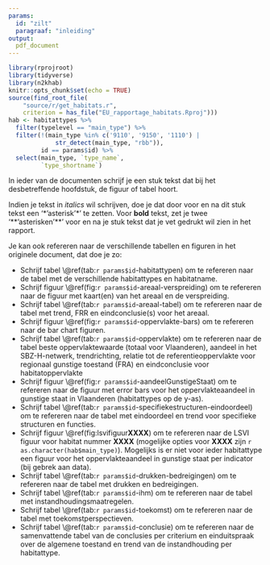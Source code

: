```yaml
---
params: 
  id: "zilt"
  paragraaf: "inleiding"
output:
  pdf_document
---
```


```r
library(rprojroot)
library(tidyverse)
library(n2khab)
knitr::opts_chunk$set(echo = TRUE)
source(find_root_file(
    "source/r/get_habitats.r",
    criterion = has_file("EU_rapportage_habitats.Rproj")))
hab <- habitattypes %>%
  filter(typelevel == "main_type") %>%
  filter(!(main_type %in% c('9110', '9150', '1110') |
             str_detect(main_type, "rbb")),
         id == params$id) %>%
  select(main_type, `type_name`,
         `type_shortname`) 
```


In ieder van de documenten schrijf je een stuk tekst dat bij het desbetreffende hoofdstuk, de figuur of tabel hoort. 

Indien je tekst in *italics* wil schrijven, doe je dat door voor en na dit stuk tekst een '\*'asterisk'\*' te zetten. Voor **bold** tekst, zet je twee '\*\*'asterisken'\*\*' voor en na je stuk tekst dat je vet gedrukt wil zien in het rapport.

Je kan ook refereren naar de verschillende tabellen en figuren in het originele document, dat doe je zo:

- Schrijf tabel \\@ref(tab:`r params$id`-habitattypen) om te refereren naar de tabel met de verschillende habitattypes en habitatname.
- Schrijf figuur \\@ref(fig:`r params$id`-areaal-verspreiding) om te refereren naar de figuur met kaart(en) van het areaal en de verspreiding.
- Schrijf tabel \\@ref(tab:`r params$id`-areaal-tabel) om te refereren naar de tabel met trend, FRR en eindconclusie(s) voor het areaal.
- Schrijf figuur \\@ref(fig:`r params$id`-oppervlakte-bars) om te refereren naar de bar chart figuren.
- Schrijf tabel \\@ref(tab:`r params$id`-oppervlakte) om te refereren naar de tabel beste oppervlaktewaarde (totaal voor Vlaanderen), aandeel in het SBZ-H-netwerk, trendrichting, relatie tot de referentieoppervlakte voor regionaal gunstige toestand (FRA) en eindconclusie voor habitatoppervlakte
- Schrijf figuur \\@ref(fig:`r params$id`-aandeelGunstigeStaat) om te refereren naar de figuur met error bars voor het oppervlakteaandeel in gunstige staat in Vlaanderen (habitattypes op de y-as).
- Schrijf tabel \\@ref(tab:`r params$id`-specifiekestructuren-eindoordeel) om te refereren naar de tabel met eindoordeel en trend voor specifieke structuren en functies.
- Schrijf figuur \\@ref(fig:lsvifiguur**XXXX**) om te refereren naar de LSVI figuur voor habitat nummer **XXXX** (mogelijke opties voor **XXXX** zijn `r as.character(hab$main_type)`). Mogelijks is er niet voor ieder habitattype een figuur voor het oppervlakteaandeel in gunstige staat per indicator (bij gebrek aan data).
- Schrijf tabel \\@ref(tab:`r params$id`-drukken-bedreigingen) om te refereren naar de tabel met drukken en bedreigingen.
- Schrijf tabel \\@ref(tab:`r params$id`-ihm) om te refereren naar de tabel met instandhoudingsmaatregelen.
- Schrijf tabel \\@ref(tab:`r params$id`-toekomst) om te refereren naar de tabel met toekomstperspectieven.
- Schrijf tabel \\@ref(tab:`r params$id`-conclusie) om te refereren naar de samenvattende tabel van de conclusies per criterium en einduitspraak over de algemene toestand en trend van de instandhouding per habitattype.

